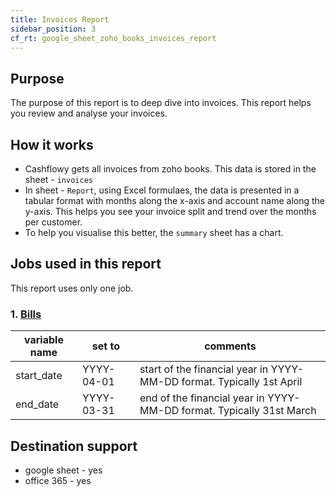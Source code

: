 ```yaml
---
title: Invoices Report
sidebar_position: 3
cf_rt: google_sheet_zoho_books_invoices_report
---
```


<Gsheet
  src="https://docs.google.com/spreadsheets/d/1BehbtPDnQfYYz-8IG6O4Rrv0s4QGtD0Yur3sxVAPaZw/edit#gid=90267286"
  type="report"
/>

## Purpose 
The purpose of this report is to deep dive into invoices. This report helps you review and analyse your invoices. 

<AddReport
  template={frontMatter.cf_rt}
/>


## How it works 
- Cashflowy gets all invoices from zoho books. This data is stored in the sheet - `invoices`
- In sheet - `Report`, using Excel formulaes, the data is presented in a tabular format with months along the x-axis and account name along the y-axis. This helps you see your invoice split and trend over the months per customer. 
- To help you visualise this better, the `summary` sheet has a chart.  


## Jobs used in this report
This report uses only one job.
### 1. [ Bills](/library/jobs/zoho_books/fetch_invoices)

| variable name | set to | comments|
| --- | --- | --- | 
| start_date| YYYY-04-01 | start of the financial year in YYYY-MM-DD format. Typically 1st April |
| end_date| YYYY-03-31 | end of the financial year in YYYY-MM-DD format. Typically 31st March |


## Destination support 
- google sheet - yes
- office 365 - yes
